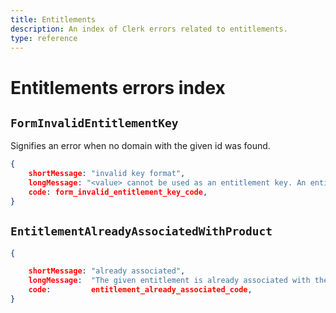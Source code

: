 ```yaml
---
title: Entitlements
description: An index of Clerk errors related to entitlements.
type: reference
---
```


# Entitlements errors index

## `FormInvalidEntitlementKey`

Signifies an error when no domain with the given id was found.

```json
{
    shortMessage: "invalid key format",
    longMessage: "<value> cannot be used as an entitlement key. An entitlement key should have the following format: <scope>:<feature> Both `scope` and `feature` should only contain alphanumeric characters without any spaces.",
    code: form_invalid_entitlement_key_code,
}
```

## `EntitlementAlreadyAssociatedWithProduct`

```json
{

    shortMessage: "already associated",
    longMessage:  "The given entitlement is already associated with the product.",
    code:         entitlement_already_associated_code,
}
```